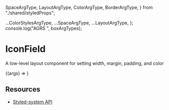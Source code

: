   SpaceArgType,
  LayoutArgType,
  ColorArgType,
  BorderArgType,
} from "./shared/styledProps";

  ...ColorStylesArgType,
  ...SpaceArgType,
  ...LayoutArgType,
};
console.log("AGRS ", boxArgTypes);

<Meta title="Core|Layout/IconField" component={IconField} />

# IconField

A low-level layout component for setting width, margin, padding, and color

<Canvas withToolbar>
  <Story name="Default" argTypes={boxArgTypes}>
    {(args) => <IconField />}
  </Story>
</Canvas>

<ArgsTable story="Default" />

## **Resources**

- [Styled-system API](https://styled-system.com/api)

